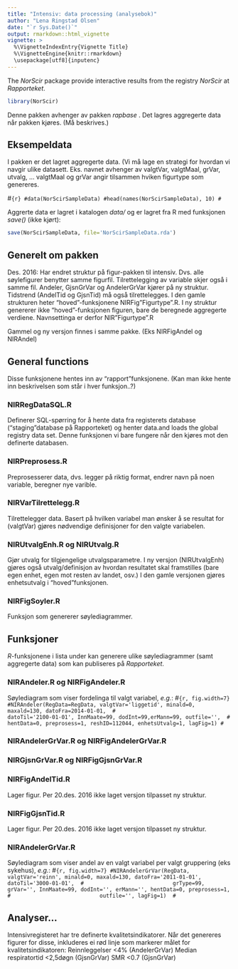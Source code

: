 ```yaml
---
title: "Intensiv: data processing (analysebok)"
author: "Lena Ringstad Olsen"
date: "`r Sys.Date()`"
output: rmarkdown::html_vignette
vignette: >
  %\VignetteIndexEntry{Vignette Title}
  %\VignetteEngine{knitr::rmarkdown}
  \usepackage[utf8]{inputenc}
---
```


The _NorScir_ package provide interactive results from the registry
_NorScir_ at _Rapporteket_.

```r
library(NorScir)
```

Denne pakken avhenger av pakken  _rapbase_ . Det lagres aggregerte data når pakken kjøres. (Må beskrives.)

## Eksempeldata
I pakken er det lagret aggregerte data. (Vi må lage en strategi for hvordan vi navgir ulike datasett. Eks.
navnet avhenger av valgtVar, valgtMaal, grVar, utvalg, ...
valgtMaal og grVar angir tilsammen hviken figurtype som genereres.

#```{r}
#data(NorScirSampleData)
#head(names(NorScirSampleData), 10)
#```

Aggrerte data er lagret i katalogen  _data/_ og er lagret fra R med funksjonen _save()_
(ikke kjørt):

```r
save(NorScirSampleData, file='NorScirSampleData.rda')
```

## Generelt om pakken
Des. 2016: Har endret struktur på figur-pakken til intensiv. Dvs. alle søylefigurer benytter samme figurfil. Tilrettelegging av variable skjer også i samme fil. Andeler, GjsnGrVar og AndelerGrVar kjører på ny struktur. Tidstrend (AndelTid og GjsnTid) må også tilrettelegges. 
I den gamle strukturen heter "hoved"-funksjonene NIRFig"Figurtype".R. I ny struktur genererer ikke "hoved"-funksjonen figuren, bare de beregnede aggregerte verdiene. Navnsettinga er derfor NIR"Figurtype".R

Gammel  og ny versjon finnes i samme pakke. (Eks NIRFigAndel og NIRAndel)

 

## General functions
Disse funksjonene hentes inn av "rapport"funksjonene.
(Kan man ikke hente inn beskrivelsen som står i hver funksjon..?)

### NIRRegDataSQL.R
Definerer SQL-spørring for å hente data fra registerets database ("staging"database på Rapporteket) og
henter  data.and loads the global registry data set. 
Denne funksjonen vi bare fungere når den kjøres mot den definerte databasen. 

### NIRPreprosess.R
Preprosesserer data, dvs. legger på riktig format, endrer navn på noen variable, beregner nye varible.

### NIRVarTilrettelegg.R
Tilrettelegger data. Basert på hvilken variabel man ønsker å se resultat for (valgtVar) gjøres nødvendige definisjoner for den valgte variabelen.

### NIRUtvalgEnh.R og NIRUtvalg.R
Gjør utvalg for tilgjengelige utvalgsparametre. I ny versjon (NIRUtvalgEnh) gjøres også utvalg/definisjon av hvordan resultatet skal framstilles (bare egen enhet, egen mot resten av landet, osv.) I den gamle versjonen gjøres enhetsutvalg i "hoved"funksjonen.

### NIRFigSoyler.R
Funksjon som genererer søylediagrammer.

## Funksjoner
 _R_-funksjonene i lista under kan generere ulike søylediagrammer (samt aggregerte data) som kan publiseres på 
 _Rapporteket_.

### NIRAndeler.R og NIRFigAndeler.R
Søylediagram som viser fordelinga til valgt variabel, _e.g._:
#```{r, fig.width=7}
#NIRAndeler(RegData=RegData, valgtVar='liggetid', minald=0, maxald=130, datoFra=2014-01-01, 
#                        datoTil='2100-01-01', InnMaate=99, dodInt=99,erMann=99, outfile='', 
#                        hentData=0, preprosess=1, reshID=112044, enhetsUtvalg=1, lagFig=1)
#```


### NIRAndelerGrVar.R og NIRFigAndelerGrVar.R

### NIRGjsnGrVar.R og NIRFigGjsnGrVar.R

### NIRFigAndelTid.R
Lager figur. Per 20.des. 2016 ikke laget versjon tilpasset ny struktur.

### NIRFigGjsnTid.R
Lager figur. Per 20.des. 2016 ikke laget versjon tilpasset ny struktur.



### NIRAndelerGrVar.R
Søylediagram som viser andel av en valgt variabel per valgt gruppering (eks sykehus), _e.g._:
#```{r, fig.width=7}
#NIRAndelerGrVar(RegData, valgtVar='reinn', minald=0, maxald=130, datoFra='2011-01-01', datoTil='3000-01-01', 
#                            grType=99, grVar='', InnMaate=99, dodInt='', erMann='', hentData=0, preprosess=1, 
#                            outfile='', lagFig=1) 
#```

## Analyser...
Intensivregisteret har tre definerte kvalitetsindikatorer. Når det genereres figurer for disse, inkluderes ei rød linje som markerer målet  for kvalitetsindikatoren: 
Reinnleggelser <4% (AndelerGrVar)
Median respiratortid <2,5døgn (GjsnGrVar)
SMR <0.7 (GjsnGrVar)





